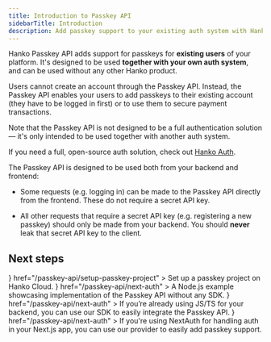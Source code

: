 ```yaml
---
title: Introduction to Passkey API
sidebarTitle: Introduction
description: Add passkey support to your existing auth system with Hanko Passkey API.
---
```


Hanko Passkey API adds support for passkeys for **existing users** of your platform. It's designed to be used **together with your own auth system**, and can be used without any other Hanko product.

Users cannot create an account through the Passkey API. Instead, the Passkey API enables your users to add passkeys to their existing account (they have to be logged in first) or to use them to secure
payment transactions.

<Tip>
Note that the Passkey API is not designed to be a full authentication solution — it's only intended to be used together with another auth system.

If you need a full, open-source auth solution, check out [Hanko Auth](/introduction).

</Tip>

The Passkey API is designed to be used both from your backend and frontend:

- Some requests (e.g. logging in) can be made to the Passkey API directly from the frontend. These do not require a secret API key.

- All other requests that require a secret API key (e.g. registering a new passkey) should only be made from your backend. You should **never** leak that secret API key to the client.

## Next steps

<CardGroup cols={2}>
  <Card
    title="Set up Passkey Project"
    icon={
      <svg width="20" height="20" viewBox="0 0 48 48" fill="currentColor" xmlns="http://www.w3.org/2000/svg">
        <path d="M36.0611 12.8774V41.9346H32.0922V26.037H16.4355V29.9695H28.1247V31.9991C28.1245 37.076 28.1162 42.1529 28.1294 47.2296C28.1302 47.5458 28.147 47.7976 28.1834 47.9964C32.6231 47.2725 36.6568 45.3468 39.9439 42.5638V22.1278C39.9439 19.047 39.2607 15.6673 36.0611 12.8774Z"/>
        <path d="M28.1934 14.0905H32.1592V5.37542C34.5455 5.89249 43.5968 11.8123 43.9658 21.0866V38.3127C46.8954 34.2961 48.6284 29.3509 48.6284 23.9988C48.6284 11.9094 39.8063 1.88475 28.2498 0C28.2157 0.203994 28.2006 0.463484 28.1989 0.790525L28.1934 14.0905Z"/>
        <path d="M12.4336 35.119V6.06185H16.4025V21.9594H32.0591V18.0269H20.37V15.9973C20.3702 10.9204 20.3784 5.8435 20.3652 0.766797C20.3645 0.450663 20.3476 0.198827 20.3113 0C15.8716 0.723931 11.8378 2.64963 8.55078 5.43264V25.8686C8.55078 28.9494 9.23395 32.3291 12.4336 35.119Z"/>
        <path d="M20.435 33.9095H16.4692V42.6246C14.0829 42.1075 5.03154 36.1877 4.66259 26.9134V9.68738C1.733 13.7039 0 18.6492 0 24.0012C0 36.0907 8.82209 46.1153 20.3786 48C20.4126 47.796 20.4278 47.5365 20.4295 47.2095L20.435 33.9095Z"/>
      </svg>
    }
    href="/passkey-api/setup-passkey-project"
  >
    Set up a passkey project on Hanko Cloud.
  </Card>
  <Card
    title="Example implementation"
    icon={
      <svg
        xmlns="http://www.w3.org/2000/svg"
        class="icon icon-tabler icon-tabler-brand-nodejs"
        width="24"
        height="24"
        viewBox="0 0 24 24"
        strokeWidth="2"
        stroke="currentColor"
        fill="none"
        strokeLinecap="round"
        strokeLinejoin="round"
      >
        <path stroke="none" d="M0 0h24v24H0z" fill="none" />
        <path d="M9 9v8.044a2 2 0 0 1 -2.996 1.734l-1.568 -.9a3 3 0 0 1 -1.436 -2.561v-6.635a3 3 0 0 1 1.436 -2.56l6 -3.667a3 3 0 0 1 3.128 0l6 3.667a3 3 0 0 1 1.436 2.561v6.634a3 3 0 0 1 -1.436 2.56l-6 3.667a3 3 0 0 1 -3.128 0" />
        <path d="M17 9h-3.5a1.5 1.5 0 0 0 0 3h2a1.5 1.5 0 0 1 0 3h-3.5" />
      </svg>
    }
    href="/passkey-api/next-auth"
  >
    A Node.js example showcasing implementation of the Passkey API without any
    SDK.
  </Card>
  <Card
    title="JavaScript/TypeScript SDK"
    icon={
      <svg
        xmlns="http://www.w3.org/2000/svg"
        class="icon icon-tabler icon-tabler-brand-typescript"
        width="24"
        height="24"
        viewBox="0 0 24 24"
        strokeWidth="2"
        stroke="currentColor"
        fill="none"
        strokeLinecap="round"
        strokeLinejoin="round"
      >
        <path stroke="none" d="M0 0h24v24H0z" fill="none" />
        <path d="M15 17.5c.32 .32 .754 .5 1.207 .5h.543c.69 0 1.25 -.56 1.25 -1.25v-.25a1.5 1.5 0 0 0 -1.5 -1.5a1.5 1.5 0 0 1 -1.5 -1.5v-.25c0 -.69 .56 -1.25 1.25 -1.25h.543c.453 0 .887 .18 1.207 .5" />
        <path d="M9 12h4" />
        <path d="M11 12v6" />
        <path d="M21 19v-14a2 2 0 0 0 -2 -2h-14a2 2 0 0 0 -2 2v14a2 2 0 0 0 2 2h14a2 2 0 0 0 2 -2z" />
      </svg>
    }
    href="/passkey-api/next-auth"
  >
    If you’re already using JS/TS for your backend, you can use our SDK to
    easily integrate the Passkey API.
  </Card>
  <Card
    title="Next.js with NextAuth"
    icon={
      <svg
        xmlns="http://www.w3.org/2000/svg"
        className="icon icon-tabler icon-tabler-brand-nextjs"
        width="30"
        height="30"
        viewBox="0 0 30 30"
        strokeWidth="2"
        stroke="currentColor"
        fill="none"
        strokeLinecap="round"
        strokeLinejoin="round"
      >
        <path stroke="none" d="M0 0h24v24H0z" fill="none"></path>
        <path d="M9 15v-6l7.745 10.65a9 9 0 1 1 2.255 -1.993"></path>
        <path d="M15 12v-3"></path>
      </svg>
    }
    href="/passkey-api/next-auth"
  >
    If you're using NextAuth for handling auth in your Next.js app, you can use
    our provider to easily add passkey support.
  </Card>
</CardGroup>
